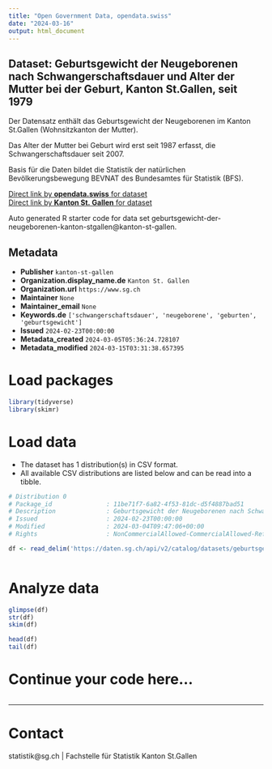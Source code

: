 ```yaml
---
title: "Open Government Data, opendata.swiss"
date: "2024-03-16"
output: html_document
---
```


## Dataset: Geburtsgewicht der Neugeborenen nach Schwangerschaftsdauer und Alter der Mutter bei der Geburt, Kanton St.Gallen, seit 1979

Der Datensatz enthält das Geburtsgewicht der Neugeborenen im Kanton St.Gallen (Wohnsitzkanton der Mutter). 





Das Alter der Mutter bei Geburt wird erst seit 1987 erfasst, die Schwangerschaftsdauer seit 2007.





Basis für die Daten bildet die Statistik der natürlichen Bevölkerungsbewegung BEVNAT des Bundesamtes für Statistik (BFS).

[Direct link by **opendata.swiss** for dataset](https://opendata.swiss/de/dataset/geburtsgewicht-der-neugeborenen-nach-schwangerschaftsdauer-und-alter-der-mutter-bei-der-ge-1979)<br>
[Direct link by **Kanton St. Gallen** for dataset](https://daten.sg.ch/explore/dataset/geburtsgewicht-der-neugeborenen-kanton-stgallen/)

Auto generated R starter code for data set geburtsgewicht-der-neugeborenen-kanton-stgallen@kanton-st-gallen.

## Metadata

- **Publisher** `kanton-st-gallen`
- **Organization.display_name.de** `Kanton St. Gallen`
- **Organization.url** `https://www.sg.ch`
- **Maintainer** `None`
- **Maintainer_email** `None`
- **Keywords.de** `['schwangerschaftsdauer', 'neugeborene', 'geburten', 'geburtsgewicht']`
- **Issued** `2024-02-23T00:00:00`
- **Metadata_created** `2024-03-05T05:36:24.728107`
- **Metadata_modified** `2024-03-15T03:31:38.657395`


# Load packages

```r

library(tidyverse)
library(skimr)

```

# Load data

-   The dataset has 1 distribution(s) in CSV format.
-   All available CSV distributions are listed below and can be read into a tibble.

```r

# Distribution 0
# Package_id               : 11be71f7-6a82-4f53-81dc-d5f4887bad51
# Description              : Geburtsgewicht der Neugeborenen nach Schwangerschaftsdauer und Alter der Mutter bei der Geburt, Kanton St.Gallen, seit 1979 (csv)
# Issued                   : 2024-02-23T00:00:00
# Modified                 : 2024-03-04T09:47:06+00:00
# Rights                   : NonCommercialAllowed-CommercialAllowed-ReferenceRequired

df <- read_delim('https://daten.sg.ch/api/v2/catalog/datasets/geburtsgewicht-der-neugeborenen-kanton-stgallen/exports/csv')



```

# Analyze data

```r

glimpse(df)
str(df)
skim(df)

head(df)
tail(df)

```

# Continue your code here...

```r

```

------------------------------------------------------------------------

# Contact

statistik@sg.ch | Fachstelle für Statistik Kanton St.Gallen
